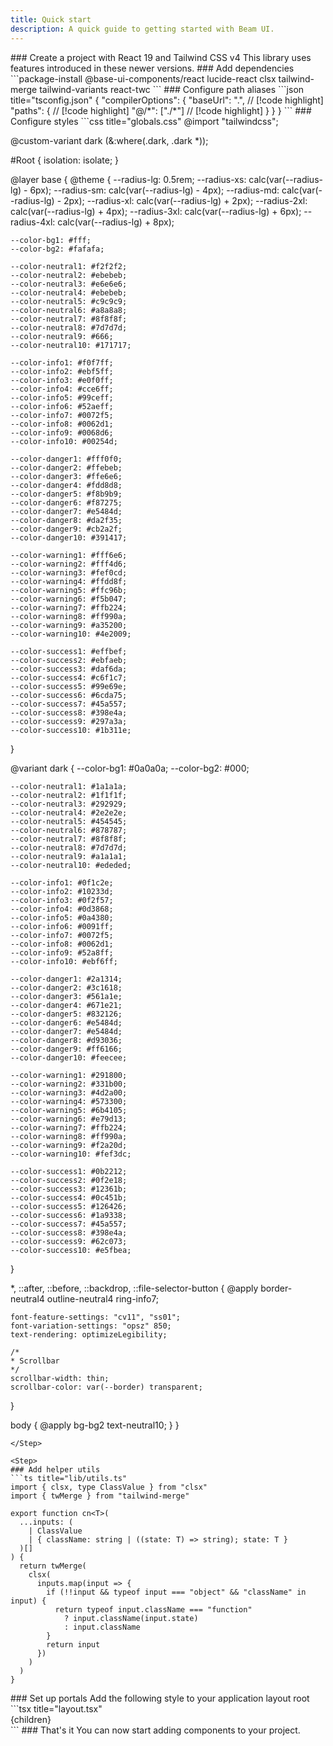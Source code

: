 ```yaml
---
title: Quick start
description: A quick guide to getting started with Beam UI.
---
```


<Steps>

<Step>
### Create a project with React 19 and Tailwind CSS v4
This library uses features introduced in these newer versions.
</Step>

<Step>
### Add dependencies
```package-install
@base-ui-components/react lucide-react clsx tailwind-merge tailwind-variants react-twc
```

</Step>

<Step>
### Configure path aliases
```json title="tsconfig.json"
{
  "compilerOptions": {
    "baseUrl": ".", // [!code highlight]
    "paths": { // [!code highlight]
      "@/*": ["./*"] // [!code highlight]
    }
  }
}
```
</Step>

<Step>
### Configure styles
```css title="globals.css"
@import "tailwindcss";

@custom-variant dark (&:where(.dark, .dark *));

#Root {
  isolation: isolate;
}

@layer base {
  @theme {
    --radius-lg: 0.5rem;
    --radius-xs: calc(var(--radius-lg) - 6px);
    --radius-sm: calc(var(--radius-lg) - 4px);
    --radius-md: calc(var(--radius-lg) - 2px);
    --radius-xl: calc(var(--radius-lg) + 2px);
    --radius-2xl: calc(var(--radius-lg) + 4px);
    --radius-3xl: calc(var(--radius-lg) + 6px);
    --radius-4xl: calc(var(--radius-lg) + 8px);

    --color-bg1: #fff;
    --color-bg2: #fafafa;

    --color-neutral1: #f2f2f2;
    --color-neutral2: #ebebeb;
    --color-neutral3: #e6e6e6;
    --color-neutral4: #ebebeb;
    --color-neutral5: #c9c9c9;
    --color-neutral6: #a8a8a8;
    --color-neutral7: #8f8f8f;
    --color-neutral8: #7d7d7d;
    --color-neutral9: #666;
    --color-neutral10: #171717;

    --color-info1: #f0f7ff;
    --color-info2: #ebf5ff;
    --color-info3: #e0f0ff;
    --color-info4: #cce6ff;
    --color-info5: #99ceff;
    --color-info6: #52aeff;
    --color-info7: #0072f5;
    --color-info8: #0062d1;
    --color-info9: #0068d6;
    --color-info10: #00254d;

    --color-danger1: #fff0f0;
    --color-danger2: #ffebeb;
    --color-danger3: #ffe6e6;
    --color-danger4: #fdd8d8;
    --color-danger5: #f8b9b9;
    --color-danger6: #f87275;
    --color-danger7: #e5484d;
    --color-danger8: #da2f35;
    --color-danger9: #cb2a2f;
    --color-danger10: #391417;

    --color-warning1: #fff6e6;
    --color-warning2: #fff4d6;
    --color-warning3: #fef0cd;
    --color-warning4: #ffdd8f;
    --color-warning5: #ffc96b;
    --color-warning6: #f5b047;
    --color-warning7: #ffb224;
    --color-warning8: #ff990a;
    --color-warning9: #a35200;
    --color-warning10: #4e2009;

    --color-success1: #effbef;
    --color-success2: #ebfaeb;
    --color-success3: #daf6da;
    --color-success4: #c6f1c7;
    --color-success5: #99e69e;
    --color-success6: #6cda75;
    --color-success7: #45a557;
    --color-success8: #398e4a;
    --color-success9: #297a3a;
    --color-success10: #1b311e;
  }

  @variant dark {
    --color-bg1: #0a0a0a;
    --color-bg2: #000;

    --color-neutral1: #1a1a1a;
    --color-neutral2: #1f1f1f;
    --color-neutral3: #292929;
    --color-neutral4: #2e2e2e;
    --color-neutral5: #454545;
    --color-neutral6: #878787;
    --color-neutral7: #8f8f8f;
    --color-neutral8: #7d7d7d;
    --color-neutral9: #a1a1a1;
    --color-neutral10: #ededed;

    --color-info1: #0f1c2e;
    --color-info2: #10233d;
    --color-info3: #0f2f57;
    --color-info4: #0d3868;
    --color-info5: #0a4380;
    --color-info6: #0091ff;
    --color-info7: #0072f5;
    --color-info8: #0062d1;
    --color-info9: #52a8ff;
    --color-info10: #ebf6ff;

    --color-danger1: #2a1314;
    --color-danger2: #3c1618;
    --color-danger3: #561a1e;
    --color-danger4: #671e21;
    --color-danger5: #832126;
    --color-danger6: #e5484d;
    --color-danger7: #e5484d;
    --color-danger8: #d93036;
    --color-danger9: #ff6166;
    --color-danger10: #feecee;

    --color-warning1: #291800;
    --color-warning2: #331b00;
    --color-warning3: #4d2a00;
    --color-warning4: #573300;
    --color-warning5: #6b4105;
    --color-warning6: #e79d13;
    --color-warning7: #ffb224;
    --color-warning8: #ff990a;
    --color-warning9: #f2a20d;
    --color-warning10: #fef3dc;

    --color-success1: #0b2212;
    --color-success2: #0f2e18;
    --color-success3: #12361b;
    --color-success4: #0c451b;
    --color-success5: #126426;
    --color-success6: #1a9338;
    --color-success7: #45a557;
    --color-success8: #398e4a;
    --color-success9: #62c073;
    --color-success10: #e5fbea;
  }

  *,
  ::after,
  ::before,
  ::backdrop,
  ::file-selector-button {
    @apply border-neutral4 outline-neutral4 ring-info7;

    font-feature-settings: "cv11", "ss01";
    font-variation-settings: "opsz" 850;
    text-rendering: optimizeLegibility;

    /*
    * Scrollbar
    */
    scrollbar-width: thin;
    scrollbar-color: var(--border) transparent;
  }

  body {
    @apply bg-bg2 text-neutral10;
  }
}
```
</Step>

<Step>
### Add helper utils
```ts title="lib/utils.ts"
import { clsx, type ClassValue } from "clsx"
import { twMerge } from "tailwind-merge"

export function cn<T>(
  ...inputs: (
    | ClassValue
    | { className: string | ((state: T) => string); state: T }
  )[]
) {
  return twMerge(
    clsx(
      inputs.map(input => {
        if (!!input && typeof input === "object" && "className" in input) {
          return typeof input.className === "function"
            ? input.className(input.state)
            : input.className
        }
        return input
      })
    )
  )
}
```
</Step>

<Step>
### Set up portals
Add the following style to your application layout root
```tsx title="layout.tsx"
<body>
  <div id="Root">
    {children}
  </div>
</body>
```
</Step>

<Step>
### That's it
You can now start adding components to your project.
</Step>

</Steps>